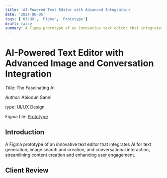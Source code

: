 ```yaml
---
title: 'AI-Powered Text Editor with Advanced Integration'
date: '2024-06-05'
tags: ['UI/UX', 'Figma', 'Prototype']
draft: false
summary: A Figma prototype of an innovative text editor that integrates AI for text generation, image search and creation, and conversational interaction, streamlining content creation and enhancing user engagement.
---
```


# AI-Powered Text Editor with Advanced Image and Conversation Integration

_Title_: The Fascinating AI

_Author_: Abiodun Sanni

_type_: UI/UX Design

Figma file: [Prototype](https://www.gutenberg.org/ebooks/35)


## Introduction

A Figma prototype of an innovative text editor that integrates AI for text generation, image search and creation, and conversational interaction, streamlining content creation and enhancing user engagement.



## Client Review

